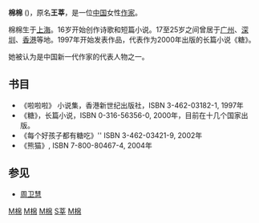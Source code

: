 {{blpunsourced}}

{{Infobox Writer
| name        = 王莘
| image       = Replace this image female.svg
| imagesize   = 
| caption     = 
| pseudonym   = 棉棉
| birth_date  = {{birth date and age|1970|8|28}}
| birth_place = {{PRC}}[[上海市|上海市]]
| death_date  = 
| death_place = 
| occupation  = 作家、電臺主持人
| nationality = {{PRC}}
| period      = 
| genre       = 小説
| subject     = 
| movement    = 
| magnum_opus = 
| influences  = 
| influenced  = 
| signature   = 
| website     = 
| footnotes   = 
}}

'''棉棉''' ({{bd|1970年|8月28日}})，原名'''王莘'''，是一位[[中华人民共和国|中国]]女性[[作家|作家]]。

棉棉生于[[上海|上海]]。16岁开始创作诗歌和短篇小说。17至25岁之间曾居于[[广州|广州]]、[[深圳|深圳]]、[[香港|香港]]等地。1997年开始发表作品，代表作为2000年出版的长篇小说《糖》。

她被认为是中国新一代作家的代表人物之一。

== 书目 ==
*《啦啦啦》 小说集，香港新世纪出版社，ISBN 3-462-03182-1, 1997年
*《糖》，长篇小说，ISBN 0-316-56356-0, 2000年，目前在十几个国家出版。
*《每个好孩子都有糖吃》''  ISBN 3-462-03421-9, 2002年
*《熊猫》, ISBN 7-800-80467-4, 2004年

== 参见 ==
* [[卫慧|周卫慧]]

{{Authority control}}
{{DEFAULTSORT:MianMian}}
[[Category:中華人民共和國女性小說家|M棉]]
[[Category:1970年出生|M棉]]
[[Category:上海人|M棉]]
[[Category:王姓|S莘]]
[[Category:在世人物|M棉]]
{{China-writer-stub}}